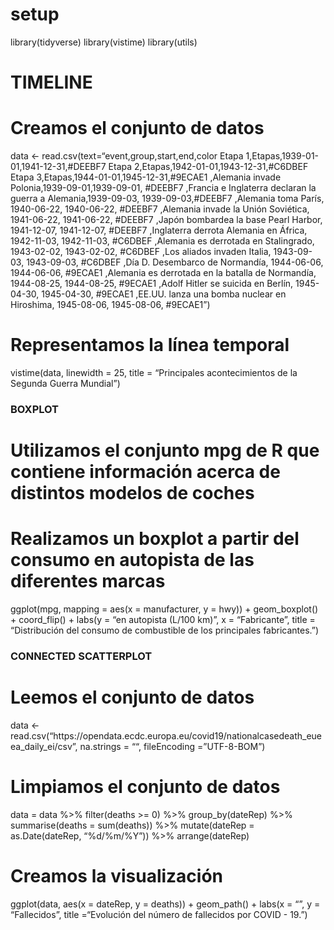 # setup
library(tidyverse)
library(vistime)
library(utils)

# TIMELINE

# Creamos el conjunto de datos
data <- read.csv(text="event,group,start,end,color
                       Etapa 1,Etapas,1939-01-01,1941-12-31,#DEEBF7
                       Etapa 2,Etapas,1942-01-01,1943-12-31,#C6DBEF
                       Etapa 3,Etapas,1944-01-01,1945-12-31,#9ECAE1
                        ,Alemania invade Polonia,1939-09-01,1939-09-01, #DEEBF7
                        ,Francia e Inglaterra declaran la guerra a Alemania,1939-09-03, 1939-09-03,#DEEBF7
                        ,Alemania toma París, 1940-06-22, 1940-06-22, #DEEBF7
                        ,Alemania invade la Unión Soviética, 1941-06-22, 1941-06-22, #DEEBF7
                        ,Japón bombardea la base Pearl Harbor, 1941-12-07, 1941-12-07, #DEEBF7
                        ,Inglaterra derrota Alemania en África, 1942-11-03, 1942-11-03, #C6DBEF
                        ,Alemania es derrotada en Stalingrado, 1943-02-02, 1943-02-02, #C6DBEF
                        ,Los aliados invaden Italia, 1943-09-03, 1943-09-03, #C6DBEF
                        ,Día D. Desembarco de Normandía, 1944-06-06, 1944-06-06, #9ECAE1
                        ,Alemania es derrotada en la batalla de Normandía, 1944-08-25, 1944-08-25, #9ECAE1
                        ,Adolf Hitler se suicida en Berlín, 1945-04-30, 1945-04-30, #9ECAE1
                        ,EE.UU. lanza una bomba nuclear en Hiroshima, 1945-08-06, 1945-08-06, #9ECAE1")

# Representamos la línea temporal
vistime(data, linewidth = 25, title = "Principales acontecimientos de la Segunda Guerra Mundial")

### BOXPLOT

# Utilizamos el conjunto mpg de R que contiene información acerca de distintos modelos de coches
# Realizamos un boxplot a partir del consumo en autopista de las diferentes marcas
ggplot(mpg, mapping = aes(x = manufacturer, y = hwy)) +
  geom_boxplot() + 
  coord_flip() +
  labs(y = "\nConsumo en autopista (L/100 km)",
       x = "Fabricante\n",
       title = "Distribución del consumo de combustible de los principales fabricantes.\n")

### CONNECTED SCATTERPLOT

# Leemos el conjunto de datos
data <- read.csv("https://opendata.ecdc.europa.eu/covid19/nationalcasedeath_eueea_daily_ei/csv", na.strings = "", fileEncoding = "UTF-8-BOM")

# Limpiamos el conjunto de datos
data = data %>%
  filter(deaths >= 0) %>%
  group_by(dateRep) %>% 
  summarise(deaths = sum(deaths)) %>%
  mutate(dateRep = as.Date(dateRep, "%d/%m/%Y")) %>%
  arrange(dateRep)

# Creamos la visualización
ggplot(data, aes(x = dateRep, y = deaths)) +
  geom_path() +
  labs(x = "\nFecha", y = "Fallecidos\n",
 title ="Evolución del número de fallecidos por COVID - 19.\n")
